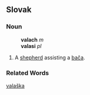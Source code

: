 ==Slovak==
===Noun===
:'''valach''' ''m''
:'''valasi''' ''pl''
# A [[shepherd]] assisting a [[bača]].

===Related Words===
[[valaška]]